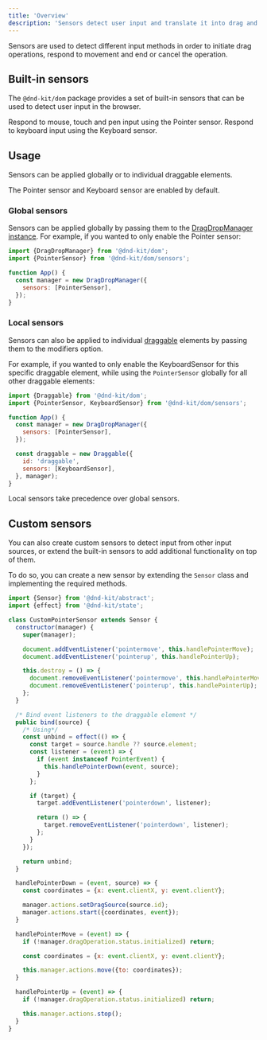 ```yaml
---
title: 'Overview'
description: 'Sensors detect user input and translate it into drag and drop operations.'
---
```


Sensors are used to detect different input methods in order to initiate drag operations, respond to movement and end or cancel the operation.

## Built-in sensors

The `@dnd-kit/dom` package provides a set of built-in sensors that can be used to detect user input in the browser.

<CardGroup cols={2}>
  <Card
    title="Pointer"
    icon="arrow-pointer"
    href="/extend/sensors/pointer-sensor"
  >
    Respond to mouse, touch and pen input using the Pointer sensor.
  </Card>
  <Card
    title="Keyboard"
    icon="keyboard"
    href="/extend/sensors/keyboard-sensor"
  >
    Respond to keyboard input using the Keyboard sensor.
  </Card>
</CardGroup>

## Usage

Sensors can be applied globally or to individual draggable elements.

The Pointer sensor and Keyboard sensor are enabled by default.

### Global sensors

Sensors can be applied globally by passing them to the [DragDropManager instance](/concepts/drag-drop-manager).
For example, if you wanted to only enable the Pointer sensor:

```js
import {DragDropManager} from '@dnd-kit/dom';
import {PointerSensor} from '@dnd-kit/dom/sensors';

function App() {
  const manager = new DragDropManager({
    sensors: [PointerSensor],
  });
}
```

### Local sensors

Sensors can also be applied to individual [draggable](/concepts/draggable) elements by passing them to the modifiers option.

For example, if you wanted to only enable the KeyboardSensor for this specific draggable element, while using the `PointerSensor` globally for all other draggable elements:

```js
import {Draggable} from '@dnd-kit/dom';
import {PointerSensor, KeyboardSensor} from '@dnd-kit/dom/sensors';

function App() {
  const manager = new DragDropManager({
    sensors: [PointerSensor],
  });

  const draggable = new Draggable({
    id: 'draggable',
    sensors: [KeyboardSensor],
  }, manager);
}
```

<Info>Local sensors take precedence over global sensors.</Info>

## Custom sensors

You can also create custom sensors to detect input from other input sources, or extend the built-in sensors to add additional functionality on top of them.

To do so, you can create a new sensor by extending the `Sensor` class and implementing the required methods.

```js
import {Sensor} from '@dnd-kit/abstract';
import {effect} from '@dnd-kit/state';

class CustomPointerSensor extends Sensor {
  constructor(manager) {
    super(manager);

    document.addEventListener('pointermove', this.handlePointerMove);
    document.addEventListener('pointerup', this.handlePointerUp);

    this.destroy = () => {
      document.removeEventListener('pointermove', this.handlePointerMove);
      document.removeEventListener('pointerup', this.handlePointerUp);
    };
  }

  /* Bind event listeners to the draggable element */
  public bind(source) {
    /* Using*/
    const unbind = effect(() => {
      const target = source.handle ?? source.element;
      const listener = (event) => {
        if (event instanceof PointerEvent) {
          this.handlePointerDown(event, source);
        }
      };

      if (target) {
        target.addEventListener('pointerdown', listener);

        return () => {
          target.removeEventListener('pointerdown', listener);
        };
      }
    });

    return unbind;
  }

  handlePointerDown = (event, source) => {
    const coordinates = {x: event.clientX, y: event.clientY};

    manager.actions.setDragSource(source.id);
    manager.actions.start({coordinates, event});
  }

  handlePointerMove = (event) => {
    if (!manager.dragOperation.status.initialized) return;

    const coordinates = {x: event.clientX, y: event.clientY};

    this.manager.actions.move({to: coordinates});
  }

  handlePointerUp = (event) => {
    if (!manager.dragOperation.status.initialized) return;

    this.manager.actions.stop();
  }
}
```
